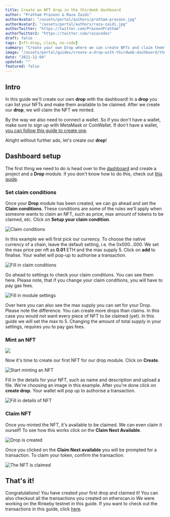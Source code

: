 ```yaml
---
title: Create an NFT drop in the thirdweb dashboard
author: "Pratham Prasoon & Raza Zaidi"
authorAvatar: "/assets/portal/authors/pratham-prasoon.jpg"
authorAvatar2: "/assets/portal/authors/raza-zaidi.jpg"
authorTwitter: "https://twitter.com/PrasoonPratham"
authorTwitter2: "https://twitter.com/razacodes"
draft: false
tags: [nft-drop, claim, no-code]
summary: "Create your own Drop where we can create NFTs and claim them"
image: "/assets/portal/guides/create-a-drop-with-thirdweb-dashboard/thumbnail.png"
date: "2021-12-04"
updated: ""
featured: false
---
```


## Intro

In this guide we'll create our own **drop** with the dashboard! In a **drop** you can list your NFTs and make them available to be claimed. After we create our **drop**, we will claim the NFT we minted.

By the way we also need to connect a wallet. So if you don't have a wallet, make sure to sign up with MetaMask or CoinWallet. If don't have a wallet, [you can follow this guide to create one](/guides/create-a-metamask-wallet).

Alright without further ado, let's create our **drop**!

## Dashboard setup

The first thing we need to do is head over to the [dashboard](/dashboard) and create a project and a **Drop** module. if you don't know how to do this, check out [this guide](/learn/introduction).

### Set claim conditions

Once your **Drop** module has been created, we can go ahead and set the **Claim conditions**. These conditions are some of the rules we'll apply when someone wants to claim an NFT, such as price, max amount of tokens to be claimed, etc. Click on **Setup your claim condition**.

![Claim conditions](/assets/portal/guides/create-a-drop-with-thirdweb-dashboard/claim_conditions.png)

In this example we will first pick our currency. To choose the native currency of a chain, leave the default setting, i.e. the 0x000...000.  We set the max price per nft as **0.01** ETH and the max supply 5. Click on **add** to finalise. Your wallet will pop-up to authorise a transaction.

![Fill in claim conditions](/assets/portal/guides/create-a-drop-with-thirdweb-dashboard/claim_conditions2.png)

Go ahead to settings to check your claim conditions. You can see them here. Please note, that if you change your claim conditions, you will have to pay gas fees. 

![Fill in module settings](/assets/portal/guides/create-a-drop-with-thirdweb-dashboard/setup.png)

Over here you can also see the max supply you can set for your Drop. Please note the difference. You can create more drops than claims. In this case you would not want every piece of NFT to be claimed (yet). In this guide we will set the max to 5. Changing the amount of total supply in your settings, requires you to pay gas fees.

### Mint an NFT

![](/assets/portal/guides/create-a-drop-with-thirdweb-dashboard/setup2.png)

Now it's time to create our first NFT for our drop module. Click on **Create**.

![Start minting an NFT](/assets/portal/guides/create-a-drop-with-thirdweb-dashboard/start_drop.png)

Fill in the details for your NFT, such as name and description and upload a file. We're choosing an image in this example. After you're done click on **create drop**. Your wallet will pop up to authorise a transaction.

![Fill in details of NFT](/assets/portal/guides/create-a-drop-with-thirdweb-dashboard/create_drop.png)

### Claim NFT

Once you minted the NFT, it's available to be claimed. We can even claim it ourself! To see how this works click on the **Claim Next Available**.

![Drop is created](/assets/portal/guides/create-a-drop-with-thirdweb-dashboard/drop_created.png)

Once you clicked on the **Claim Next available** you will be prompted for a transaction. To claim your token, confirm the transaction.

![The NFT is claimed](/assets/portal/guides/create-a-drop-with-thirdweb-dashboard/claim_drop.png)

## That's it!

Congratulations! You have created your first drop and claimed it! 
You can also checkout all the transactions you created on etherscan.io 
We were working on the Rinkeby testnet in this guide. 
If you want to check out the transactions in this guide, click [here](https://rinkeby.etherscan.io/address/0x158cb62B40A474155f64f4b83f18DAB3DB2C780d).
